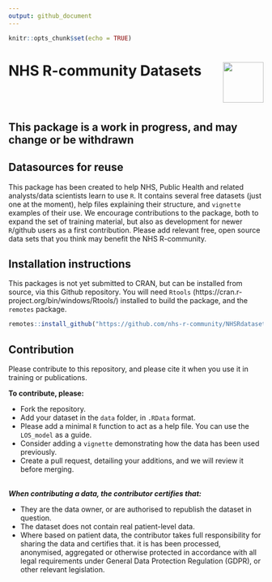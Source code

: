```yaml
---
output: github_document
---
```


```r
knitr::opts_chunk$set(echo = TRUE)
```

# NHS R-community Datasets <a href='https://nhsrcommunity.com/'><img src='assets/logo.png' align="right" height="80" /></a>

<br><br>

## This package is a work in progress, and may change or be withdrawn ##

## Datasources for reuse

This package has been created to help NHS, Public Health and related analysts/data scientists learn to use `R`. It contains several free datasets (just one at the moment), help files explaining their structure, and `vignette` examples of their use.  We encourage contributions to the package, both to expand the set of training material, but also as development for newer `R`/github users as a first contribution.  Please add relevant free, open source data sets that you think may benefit the NHS R-community.

## Installation instructions

This packages is not yet submitted to CRAN, but can be installed from source, via this Github repository.
You will need `Rtools` (https://cran.r-project.org/bin/windows/Rtools/) installed to build the package, and the `remotes` package.

```r
remotes::install_github("https://github.com/nhs-r-community/NHSRdatasets")
```

## Contribution

Please contribute to this repository, and please cite it when you use it in training or publications.

__To contribute, please:__

* Fork the repository.
* Add your dataset in the `data` folder, in `.RData` format.
* Please add a minimal `R` function to act as a help file. You can use the `LOS_model` as a guide.
* Consider adding a `vignette` demonstrating how the data has been used previously.
* Create a pull request, detailing your additions, and we will review it before merging.

<br>
___When contributing a data, the contributor certifies that:___

* They are the data owner, or are authorised to republish the dataset in question.
* The dataset does not contain real patient-level data.
* Where based on patient data, the contributor takes full responsibility for sharing the data and certifies that. it is has been processed, anonymised, aggregated or otherwise protected in accordance with all legal requirements under General Data Protection Regulation (GDPR), or other relevant legislation.



